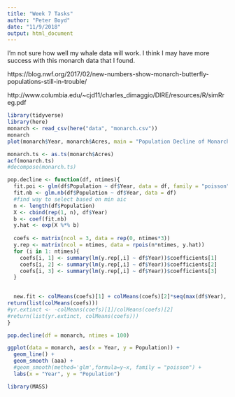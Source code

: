 ```yaml
---
title: "Week 7 Tasks"
author: "Peter Boyd"
date: "11/9/2018"
output: html_document
---
```


I'm not sure how well my whale data will work. I think I may have more success with this monarch data that I found. 

https://blog.nwf.org/2017/02/new-numbers-show-monarch-butterfly-populations-still-in-trouble/

http://www.columbia.edu/~cjd11/charles_dimaggio/DIRE/resources/R/simRreg.pdf


```r
library(tidyverse)
library(here)
monarch <- read_csv(here("data", "monarch.csv"))
monarch
plot(monarch$Year, monarch$Acres, main = "Population Decline of Monarch Butterflies", xlab = "Year", ylab = "Hectacre Coverage")
```

```r
monarch.ts <- as.ts(monarch$Acres)
acf(monarch.ts)
#decompose(monarch.ts)
```

```r
pop.decline <- function(df, ntimes){
  fit.poi <- glm(df$Population ~ df$Year, data = df, family = "poisson")
  fit.nb <- glm.nb(df$Population ~ df$Year, data = df)
  #find way to select based on min aic
  n <- length(df$Population)
  X <- cbind(rep(1, n), df$Year)
  b <- coef(fit.nb)
  y.hat <- exp(X %*% b)
  
  coefs <- matrix(ncol = 3, data = rep(0, ntimes*3))
  y.rep <- matrix(ncol = ntimes, data = rpois(n*ntimes, y.hat))
  for (i in 1: ntimes){
    coefs[i, 1] <- summary(lm(y.rep[,i] ~ df$Year))$coefficients[1]
    coefs[i, 2] <- summary(lm(y.rep[,i] ~ df$Year))$coefficients[2]
    coefs[i, 3] <- summary(lm(y.rep[,i] ~ df$Year))$coefficients[3]
  }

  
  new.fit <- colMeans(coefs)[1] + colMeans(coefs)[2]*seq(max(df$Year), max(df$Year) + 50 , 1) + colMeans(coefs)[3]*I(seq(max(df$Year), max(df$Year) + 50 , 1))^2
return(list(colMeans(coefs)))
#yr.extinct <- -colMeans(coefs)[1]/colMeans(coefs)[2]
#return(list(yr.extinct, colMeans(coefs)))
}

pop.decline(df = monarch, ntimes = 100)

ggplot(data = monarch, aes(x = Year, y = Population)) +
  geom_line() +
  geom_smooth (aaa) +
  #geom_smooth(method='glm',formula=y~x, family = "poisson") +
  labs(x = "Year", y = "Population")
```

```r
library(MASS)

```


